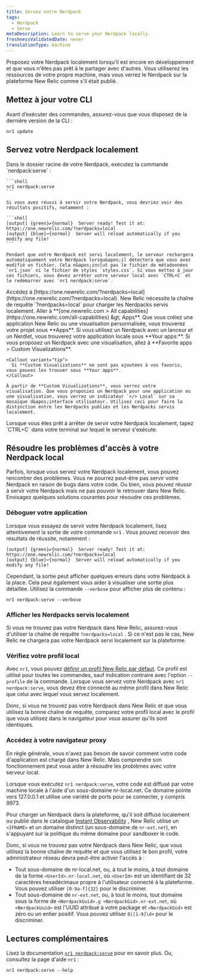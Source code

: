 ```yaml
---
title: Servez votre Nerdpack
tags:
  - Nerdpack
  - Serve
metaDescription: Learn to serve your Nerdpack locally.
freshnessValidatedDate: never
translationType: machine
---
```


Proposez votre Nerdpack localement lorsqu&apos;il est encore en développement et que vous n&apos;êtes pas prêt à le partager avec d&apos;autres. Vous utiliserez les ressources de votre propre machine, mais vous verrez le Nerdpack sur la plateforme New Relic comme s&apos;il était publié.

## Mettez à jour votre CLI

Avant d’exécuter des commandes, assurez-vous que vous disposez de la dernière version de la CLI :

```shell
nr1 update
```

## Servez votre Nerdpack localement

<Steps>
  <Step>
    Dans le dossier racine de votre Nerdpack, exécutez la commande `nerdpack:serve` :

    ```shell
    nr1 nerdpack:serve
    ```

    Si vous avez réussi à servir votre Nerdpack, vous devriez voir des résultats positifs, notamment :

    ```shell
    [output] {green}✔{normal}  Server ready! Test it at: https://one.newrelic.com/?nerdpacks=local
    [output] {blue}↩{normal}  Server will reload automatically if you modify any file!
    ```

    Pendant que votre Nerdpack est servi localement, le serveur rechargera automatiquement votre Nerdpack lorsqu&apos;il détectera que vous avez modifié un fichier. Cela n&apos;inclut pas le fichier de métadonnées `nr1.json` ni le fichier de styles `styles.css`. Si vous mettez à jour ces fichiers, vous devez arrêter votre serveur local avec `CTRL+C` et le redémarrer avec `nr1 nerdpack:serve`.
  </Step>

  <Step>
    Accédez à [https://one.newrelic.com/?nerdpacks=local](https://one.newrelic.com/?nerdpacks=local). New Relic nécessite la chaîne de requête `?nerdpacks=local` pour charger les Nerdpacks servis localement.
  </Step>

  <Step>
    Aller à <DNT>**[one.newrelic.com &gt; All capabilities](https://one.newrelic.com/all-capabilities) &amp;gt; Apps**</DNT>. Que vous créiez une application New Relic ou une visualisation personnalisée, vous trouverez votre projet sous <DNT>**Apps**</DNT>.
  </Step>

  <Step>
    Si vous utilisez un Nerdpack avec un lanceur et un Nerdlet, vous trouverez votre application locale sous <DNT>**Your apps:**</DNT>. Si vous proposez un Nerdpack avec une visualisation, allez à <DNT>**Favorite apps &gt; Custom Visualizations**</DNT>.

    <Callout variant="tip">
      Si **Custom Visualizations** ne sont pas ajoutées à vos favoris, vous pouvez les trouver sous **Your apps**.
    </Callout>

    À partir de **Custom Visualizations**, vous verrez votre visualisation. Que vous proposiez un Nerdpack pour une application ou une visualisation, vous verrez un indicateur `</> Local` sur sa mosaïque d&apos;interface utilisateur. Utilisez ceci pour faire la distinction entre les Nerdpacks publiés et les Nerdpacks servis localement.
  </Step>

  <Step>
    Lorsque vous êtes prêt à arrêter de servir votre Nerdpack localement, tapez `CTRL+C` dans votre terminal sur lequel le serveur s&apos;exécute.
  </Step>
</Steps>

## Résoudre les problèmes d&apos;accès à votre Nerdpack local

Parfois, lorsque vous servez votre Nerdpack localement, vous pouvez rencontrer des problèmes. Vous ne pourrez peut-être pas servir votre Nerdpack en raison de bugs dans votre code. Ou bien, vous pouvez réussir à servir votre Nerdpack mais ne pas pouvoir le retrouver dans New Relic. Envisagez quelques solutions courantes pour résoudre ces problèmes.

### Déboguer votre application

Lorsque vous essayez de servir votre Nerdpack localement, lisez attentivement la sortie de votre commande `nr1` . Vous pouvez recevoir des résultats de réussite, notamment :

```shell
[output] {green}✔{normal}  Server ready! Test it at: https://one.newrelic.com/?nerdpacks=local
[output] {blue}↩{normal}  Server will reload automatically if you modify any file!
```

Cependant, la sortie peut afficher quelques erreurs dans votre Nerdpack à la place. Cela peut également vous aider à visualiser une sortie plus détaillée. Utilisez la commande `--verbose` pour afficher plus de contenu :

```shell
nr1 nerdpack:serve --verbose
```

### Afficher les Nerdpacks servis localement

Si vous ne trouvez pas votre Nerdpack dans New Relic, assurez-vous d&apos;utiliser la chaîne de requête `?nerdpacks=local` . Si ce n&apos;est pas le cas, New Relic ne chargera pas votre Nerdpack servi localement sur la plateforme.

### Vérifiez votre profil local

Avec `nr1`, vous pouvez [définir un profil New Relic par défaut](/docs/new-relic-solutions/build-nr-ui/nr1-cli/nr1-common/#nr1-profiles). Ce profil est utilisé pour toutes les commandes, sauf indication contraire avec l&apos;option `--profile` de la commande. Lorsque vous servez votre Nerdpack avec `nr1 nerdpack:serve`, vous devez être connecté au même profil dans New Relic que celui avec lequel vous servez localement.

Donc, si vous ne trouvez pas votre Nerdpack dans New Relic et que vous utilisez la bonne chaîne de requête, comparez votre profil local avec le profil que vous utilisez dans le navigateur pour vous assurer qu&apos;ils sont identiques.

### Accédez à votre navigateur proxy

En règle générale, vous n&apos;avez pas besoin de savoir comment votre code d&apos;application est chargé dans New Relic. Mais comprendre son fonctionnement peut vous aider à résoudre les problèmes avec votre serveur local.

Lorsque vous exécutez `nr1 nerdpack:serve`, votre code est diffusé par votre machine locale à l&apos;aide d&apos;un sous-domaine nr-local.net. Ce domaine pointe vers 127.0.0.1 et utilise une variété de ports pour se connecter, y compris 9973.

Pour charger un Nerdpack dans la plateforme, qu&apos;il soit diffusé localement ou publié dans le catalogue [Instant Observability](https://newrelic.com/instant-observability) , New Relic utilise un `<IFRAME>` et un domaine distinct (un sous-domaine de `nr-ext.net`), en s&apos;appuyant sur la politique du même domaine pour sandboxer le code.

Donc, si vous ne trouvez pas votre Nerdpack dans New Relic, que vous utilisez la bonne chaîne de requête et que vous utilisez le bon profil, votre administrateur réseau devra peut-être activer l&apos;accès à :

* Tout sous-domaine de nr-local.net, ou, à tout le moins, à tout domaine de la forme `<UserId>.nr-local.net`, où `<UserId>` est un identifiant de 32 caractères hexadécimaux propre à l&apos;utilisateur connecté à la plateforme. Vous pouvez utiliser `[0-9a-f]{32}` pour le discriminer.
* Tout sous-domaine de `nr-ext.net`, ou, à tout le moins, tout domaine sous la forme de `<NerdpackUuid>.g <NerdpackGid>.nr-ext.net`, où `<NerdpackUuid>` est l&apos;UUID attribué à votre package et `<NerdpackGid>` est zéro ou un entier positif. Vous pouvez utiliser `0|[1-9]\d+` pour le discriminer.

## Lectures complémentaires

Lisez la documentation [`nr1 nerdpack:serve`](/docs/new-relic-solutions/build-nr-ui/nr1-cli/nr1-nerdpack/#nr1-nerdpackserve) pour en savoir plus. Ou, consultez la page d&apos;aide `nr1` :

```shell
nr1 nerdpack:serve --help
```